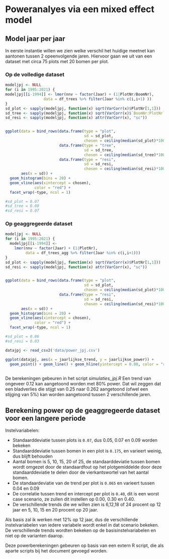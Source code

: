 # Poweranalyes via een mixed effect model

## Model jaar per jaar

In eerste instantie willen we zien welke verschil het huidige meetnet kan aantonen tussen 2 opeenvolgende jaren. Hiervoor gaan we uit van een dataset met circa 75 plots met 20 bomen per plot.

### Op de volledige dataset

```r
modeljpj <- NULL
for (i in 1995:2021) {
modeljpj[[i-1994]] <- lmer(nnv ~ factor(Jaar) + (1|PlotNr/BoomNr), 
                 data = df_trees %>% filter(Jaar %in% c(i,i+1) ))  
}
sd_plot <- sapply(modeljpj, function(x) sqrt(VarCorr(x)$PlotNr[1,1]))
sd_tree <- sapply(modeljpj, function(x) sqrt(VarCorr(x)$`BoomNr:PlotNr`[1,1]))
sd_resi <- sapply(modeljpj, function(x) attr(VarCorr(x), "sc"))


ggplot(data = bind_rows(data.frame(type = "plot", 
                                   sd = sd_plot, 
                                   chosen = ceiling(median(sd_plot)*100)/100),
                        data.frame(type = "tree", 
                                   sd = sd_tree,
                                   chosen = ceiling(median(sd_tree)*100)/100),
                        data.frame(type = "resi", 
                                   sd = sd_resi,
                                   chosen = ceiling(median(sd_resi)*100)/100)), 
       aes(x = sd)) + 
  geom_histogram(bins = 20) + 
  geom_vline(aes(xintercept = chosen), 
             color = "red") + 
  facet_wrap(~type, ncol = 1)

#sd_plot = 0.07
#sd_tree = 0.09
#sd_resi = 0.07
```


### Op geaggregeerde dataset

```r
modeljpj <- NULL
for (i in 1995:2021) {
  modeljpj[[i-1994]] <- 
    lmer(nnv ~ factor(Jaar) + (1|PlotNr), 
         data = df_trees_agg %>% filter(Jaar %in% c(i,i+1)))  
}
sd_plot <- sapply(modeljpj, function(x) sqrt(VarCorr(x)$PlotNr[1,1]))
sd_resi <- sapply(modeljpj, function(x) attr(VarCorr(x), "sc"))


ggplot(data = bind_rows(data.frame(type = "plot", 
                                   sd = sd_plot, 
                                   chosen = ceiling(median(sd_plot)*100)/100),
                        data.frame(type = "resi", 
                                   sd = sd_resi,
                                   chosen = ceiling(median(sd_resi)*100)/100)), 
       aes(x = sd)) + 
  geom_histogram(bins = 20) + 
  geom_vline(aes(xintercept = chosen), 
             color = "red") + 
  facet_wrap(~type, ncol = 1)

#sd_plot = 0.06
#sd_resi = 0.03
```



```r

datajpj <- read_csv2('data/power_jpj.csv')

ggplot(datajpj, aes(x = jaarlijkse_trend, y = jaarlijkse_power)) + 
  geom_point() + geom_line() + geom_hline(yintercept = 0.80, color = "red")
  
```
De berekeningen gebeuren in het script _*simulaties_jpj.R*_
Een trend van ongeveer 0.12 kan aangetoond worden met 80% power. Dat wil zeggen dat een bladverlies die stijgt van 0.25 naar 0.262 aangetoond (ofwel een stijging van 5%) kan worden aangetoond tussen 2 verschillende jaren.


## Berekening power op de geaggregeerde dataset voor een langere periode

Instelvariabelen: 

- Standaarddeviatie tussen plots is `0.07`, dus 0.05, 0.07 en 0.09 worden bekeken
- Standaarddeviatie tussen  bomen in een plot is `0.175`, en varieert weinig, dus blijft behouden
- Aantal bomen is 5, 10, 15, 20 of 25, de standaarddeviatie tussen bomen wordt omgezet door de standaardfout op het plotgemiddelde door deze standaarddeviatie te delen door de vierkantswortel van het aantal bomen.
- De standaardeviatie van de trend per plot is `0.065` en varieert tussen 0.04 en 0.09
- De correlatie tussen trend en intercept per plot is `0.40`, dit is een worst case scenario, ze zullen dit instellen op 0.00, 0.30 en 0.40.
- De verschillende trends die we willen zien is 6,12,18 of 24 procent op 12 jaar en 5, 10, 15 en 20 procent op 20 jaar.

Als basis zal ik werken met 12% op 12 jaar, dus de verschillende instelvariabelen van iedere variabele wordt enkel in dat scenario bekeken.
De verschillende trends wordten bekeken op de basisinstelvariabelen en niet op de varianten daarop.

Deze powerberekeningen gebeuren op basis van een extern R script, die als aparte scripts bij het document gevoegd worden.





<!---
## Model jaar per jaar

Een eerste stap is om te onderzoeken welk effect de huidige dataset circa 75 plots met 20 bomen per plot kan detecteren tussen 2 opeenvolgende jaren.

```r
modeljpj <- NULL
for (i in 1995:2021) {
modeljpj[[i-1994]] <- lmer(nnv ~ factor(Jaar) + (1|PlotNr/BoomNr), 
                 data = df_trees %>% filter(Jaar %in% c(i,i+1) ))  
}
sd_plot <- sapply(modeljpj, function(x) sqrt(VarCorr(x)$PlotNr[1,1]))
sd_tree <- sapply(modeljpj, function(x) sqrt(VarCorr(x)$`BoomNr:PlotNr`[1,1]))
sd_resi <- sapply(modeljpj, function(x) attr(VarCorr(x), "sc"))


ggplot(data = bind_rows(data.frame(type = "plot", 
                                   sd = sd_plot, 
                                   chosen = ceiling(median(sd_plot)*100)/100),
                        data.frame(type = "tree", 
                                   sd = sd_tree,
                                   chosen = ceiling(median(sd_tree)*100)/100),
                        data.frame(type = "resi", 
                                   sd = sd_resi,
                                   chosen = ceiling(median(sd_resi)*100)/100)), 
       aes(x = sd)) + 
  geom_histogram(bins = 20) + 
  geom_vline(aes(xintercept = chosen), 
             color = "red") + 
  facet_wrap(~type, ncol = 1)

#sd_plot = 0.07
#sd_tree = 0.09
#sd_resi = 0.07
```

Het model dat gebruikt wordt voor de  jaar op jaaranalyse is: 

$$
  Bladverlies \sim Jaar + (1|PlotNr/BoomNr)
$$

Onderstaande figuur toont de power voor het geval 10 of 20 bomen per plot gebruikt worden voor 10,25,50,75,100 plots

```r
pwr_jpj <- readRDS(file.path("output", "simresult_jpj_200.RDS")) 
ggplot(pwr_jpj, aes(x = effect, y = mean, color = factor(plots), 
                    ymin = lower, ymax = upper)) + 
  geom_point() + geom_errorbar() + facet_wrap(~trees, ncol = 1)

```

-->




<!---
## Poweranalyse op de volledige dataset via een random effect model

```r

scenarios <- read_csv2("scenarios_01_definition.csv")
files <- list.files("output",  pattern = "power", full.names = TRUE)
powers <- pwrlist <- NULL
for (file in files) {
  start <- regexpr("\\_NR\\_", file) + 4
  end <- regexpr("\\.RDS", file) - 1
  NR <- as.numeric(substring(file, start, end))
  pwrdata <- readRDS(file)
  pwr <- 100 * mean(pwrdata$pval <= 0.05)
  powers <- bind_rows(powers, 
                      cbind(NR = NR, 
                            power = binom::binom.confint(x = sum(pwrdata$pval < pwrdata$alpha), 
                                                         n = pwrdata$n, 
                                                         methods = "exact")))
  pwrlist[[NR]] <- pwrdata
}
scenario_power <- scenarios %>% 
  mutate(NR = as.numeric(NR)) %>%  
  left_join(powers, by = "NR")
```

```r

#standard varying plots and sd_tree
ggplot(data = scenario_power %>% filter(NR %in% 1:12), 
       mapping = aes(x = plots, y=power.mean, color = factor(round(sd_tree,3)), 
                     ymin = power.lower, ymax = power.upper)) +
  geom_point() + geom_line() + geom_errorbar() + 
  labs(x = "aantal plots", y = "power", color = " stdev tussen bomen" )
```

De toename van het aantal plots is zoals verwacht heel sterk afhankelijk van het aantal plots, de standaardeviatie tussen de bomen hebben daarentegen een veel kleiner effect, waardoor die bijna volledig overlappen met elkaar, en zelfs soms door toeval verbetering brengen met kleinere stdev.


```r
#varying other variables, keeping plots fixed at 75
#make a ribbon for the reference, so everything is comparable
ggplot(data = scenario_power %>% filter(!is.na(Desc2)), 
       mapping = aes(x = Desc2, 
                     y= power.mean, 
                     color = Desc2, 
                     ymin = power.lower, 
                     ymax = power.upper)) +
  geom_rect(xmin = 0, ymin = scenario_power$power.lower[1],
            xmax = 9, ymax = scenario_power$power.upper[1], 
            alpha = 0.1, 
            color = inbo_palette()[2], 
            fill = inbo_palette()[2]) +
  geom_vline(xintercept = 2.5) + 
  geom_point() + 
  geom_errorbar() + 
  scale_x_discrete(labels = sprintf("%02d", 1:8)) + 
  labs(color = "Description", x = "Scenario", y = "Power" )



```

In figuur \@ref(fig:powerothereffects) zijn verschillende scenario's vergeleken met 

het referentiescenario. Het referentiescenario is hetgeen het dichtste aansluit bij het bestaande meetnet.

Links van de blauwe lijn zie je de power voor 25 plots voor 20 bomen en 5 bomen, waarbij alle andere variabelen gelijk zijn gehouden. Het verviervoudigen van het aantal bomen leidt tot een hoger power.

De grootste effecten op de power van het meetnet zijn hoe variabel de trend is tussen de verschillende plots, iets waar we niet echt veel controle op hebben, en het verhogen van het te verwachten detecteren effect. Een dubbele trend dan de vooropgestelde trend van 12% op 12 jaar, zorgt dat het meetnet met de ingestelde parameters bijna altijd dit effect zal kunnen detecteren met het huidige meetnet.

Een lagere variatie tussen de baseline vitaliteit van de plots en een lagere correlatie tussen de random intercept en trend - dit betekent dat deze minder afhankelijk zijn en dus elk meer verklaren -, kunnen de power gunstig beïnvloeden.

In bovenstaande figuur is de power iets hoger indien een hogere residuele variantie. Dit is niet logisch, dus moet nader onderzocht worden, maar doordat er al heel veel variatie door de andere termen in het model verklaard wordt, is het mogelijk dat de residuele variatie niet veel verschil meer maakt. Het is natuurlijk ook wat artificieel, want met een hogere residuele variatie, wordt ook impact verwacht op de random slope en intercept op het plot niveau <<<NADER ONDERZOEKEN>>>

--->


<!---

## Berekenen kostenefficiëntie

Voorlopig kunnen per dag 2 plots bezocht worden, wat leidt tot ongeveer 40 mensdagen veldwerk per jaar.

De belangrijkste kosten

- Inzet werknemer voor rapportage
- Inzet werknemer voor veldwerk
- Transport tussen plots
- In mindere mate: materiaal

Vanuit gaande van volgende parameters:

- Gemiddelde rijtijd per dag : 
    - pendeltijd: 120 minuten *pendel*
    - afstand naar volgend plot: 50 minuten  *plottransp*
- Gemiddelde rij-afstand per dag: 225 kilometer (9000km voor 75 plots, 2 plots per dag)
- Wandelen naar de correcte plaats in een plot: 15 minuten *zoek*
- Gemiddelde tijd om het bladverlies te evalueren van een boom: 5 minuten *nnv*
- Gemiddelde tijd om andere symptomen en omtrek te evalueren: 2 minuten *sympt*
- Gemiddeld aantal bomen per plot: 21 *trees*
- Plots per dag *ppd*
- Maximale tijd per dag: 10 uur *maxtpd*

Tijd op het terrein per plot *terrein*: zoek + (nnv + sympt) * trees
Transport naar een plot *trans*: pendel/ppd + plottransp * (ppd - 1)
totale tijd: 75 plots * (terrein + trans)

Vuistregel: power verdubbelt met verviervoudiging van plots (logit schaal)
Vuistregel: <<<GEWOON RANDOM, CORRECTERE CIJFERS ZOEKEN>>> power verdubbelt met verachtvoudiging van bomen (logit schaal)
Vuistregel: power verdubbelt bij verdubbeling effect isze

```r

calcsim <- function(n_plots, n_trees, 
                    maxd = 600, max_ppd = 4,
                    zoek = 15, commute = 120, between_plots = 50,
                    nnv = 5, sympt = 2
                    ) {
  timing <- data.frame(p1=NA, p2=NA, p3=NA, p4=NA, precisie=NA, 
                       maxperday = NA)
  for (ppd in 1:max_ppd) {
    maxperday <- 0
    timing_per_plot <- 
          ((zoek + (nnv + sympt) * n_trees) + 
          (commute/ppd + between_plots * (ppd-1)))
    timing_per_day <- ppd * timing_per_plot
    total_time <- n_plots * timing_per_plot
    maxperday <- ifelse(timing_per_day <= maxd, ppd, maxperday) 
    
    timing[1, "maxperday"] <- maxperday
    timing[1,ppd] <- timing_per_plot
  }
  timing[1, 1:max_ppd] <- n_plots * timing[1, 1:max_ppd]
  
  costfactor <- 1/sqrt(n_plots/100) * 1/((n_trees/20)**(1/3))
  timing[1, "precisie"] <- 1/costfactor
  timing
}

data <- expand.grid(plots = seq(15,150, by = 5),
                    trees = c(5,10,15,20,25,30))

calcs <- data %>% group_by(plots, trees) %>% 
  summarise(timings = calcsim(plots, trees))



```

--->